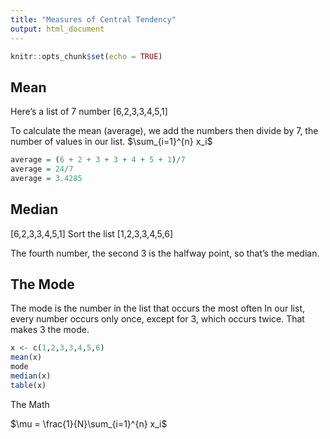 ```yaml
---
title: "Measures of Central Tendency"
output: html_document
---
```


```r
knitr::opts_chunk$set(echo = TRUE)
```

## Mean

Here's a list of 7 number [6,2,3,3,4,5,1]

To calculate the mean (average), we add the numbers then divide by 7, the number of values in our list.
$\sum_{i=1}^{n} x_i$

```r
average = (6 + 2 + 3 + 3 + 4 + 5 + 1)/7
average = 24/7
average = 3.4285
```


## Median

[6,2,3,3,4,5,1]
Sort the list [1,2,3,3,4,5,6]

The fourth number, the second 3 is the halfway point, so that's the median.

## The Mode

The mode is the number in the list that occurs the most often
In our list, every number occurs only once, except for 3, which occurs twice.  That makes 3 the mode.

```r
x <- c(1,2,3,3,4,5,6)
mean(x)
mode
median(x)
table(x)
```
The Math

$\mu = \frac{1}{N}\sum_{i=1}^{n} x_i$

